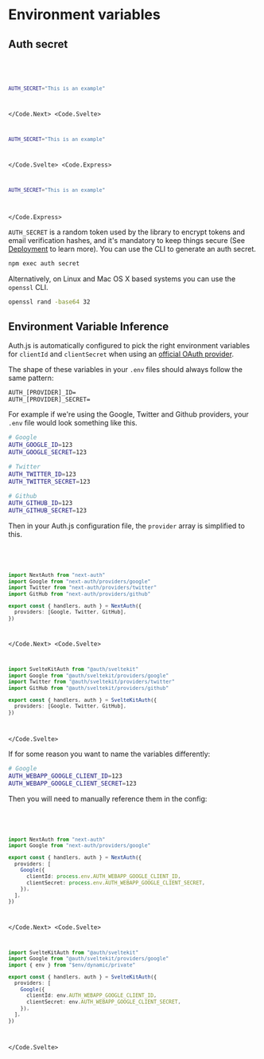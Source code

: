 
# Environment variables

## Auth secret

<Code>
<Code.Next>

```bash filename=".env.local"
AUTH_SECRET="This is an example"
```

</Code.Next>
<Code.Svelte>

```bash filename=".env"
AUTH_SECRET="This is an example"
```

</Code.Svelte>
<Code.Express>

```bash filename=".env"
AUTH_SECRET="This is an example"
```

</Code.Express>
</Code>

`AUTH_SECRET` is a random token used by the library to encrypt tokens and email verification hashes, and it's mandatory to keep things secure (See [Deployment](/getting-started/deployment) to learn more). You can use the CLI to generate an auth secret.

```bash npm2yarn
npm exec auth secret
```

Alternatively, on Linux and Mac OS X based systems you can use the `openssl` CLI.

```bash
openssl rand -base64 32
```

## Environment Variable Inference

Auth.js is automatically configured to pick the right environment variables for `clientId` and `clientSecret` when using an [official OAuth provider](/reference/oauth-providers).

The shape of these variables in your `.env` files should always follow the same pattern:

```
AUTH_[PROVIDER]_ID=
AUTH_[PROVIDER]_SECRET=
```

For example if we're using the Google, Twitter and Github providers, your `.env` file would look something like this.

```bash
# Google
AUTH_GOOGLE_ID=123
AUTH_GOOGLE_SECRET=123

# Twitter
AUTH_TWITTER_ID=123
AUTH_TWITTER_SECRET=123

# Github
AUTH_GITHUB_ID=123
AUTH_GITHUB_SECRET=123
```

Then in your Auth.js configuration file, the `provider` array is simplified to this.

<Code>
<Code.Next>

```ts filename="./auth.ts" {7}
import NextAuth from "next-auth"
import Google from "next-auth/providers/google"
import Twitter from "next-auth/providers/twitter"
import GitHub from "next-auth/providers/github"

export const { handlers, auth } = NextAuth({
  providers: [Google, Twitter, GitHub],
})
```

</Code.Next>
<Code.Svelte>

```ts filename="./auth.ts" {7}
import SvelteKitAuth from "@auth/sveltekit"
import Google from "@auth/sveltekit/providers/google"
import Twitter from "@auth/sveltekit/providers/twitter"
import GitHub from "@auth/sveltekit/providers/github"

export const { handlers, auth } = SvelteKitAuth({
  providers: [Google, Twitter, GitHub],
})
```

</Code.Svelte>
</Code>

If for some reason you want to name the variables differently:

```bash
# Google
AUTH_WEBAPP_GOOGLE_CLIENT_ID=123
AUTH_WEBAPP_GOOGLE_CLIENT_SECRET=123
```

Then you will need to manually reference them in the config:

<Code>
<Code.Next>

```ts filename="./auth.ts" {7-8}
import NextAuth from "next-auth"
import Google from "next-auth/providers/google"

export const { handlers, auth } = NextAuth({
  providers: [
    Google({
      clientId: process.env.AUTH_WEBAPP_GOOGLE_CLIENT_ID,
      clientSecret: process.env.AUTH_WEBAPP_GOOGLE_CLIENT_SECRET,
    }),
  ],
})
```

</Code.Next>
<Code.Svelte>

```ts filename="./auth.ts" {8-9}
import SvelteKitAuth from "@auth/sveltekit"
import Google from "@auth/sveltekit/providers/google"
import { env } from "$env/dynamic/private"

export const { handlers, auth } = SvelteKitAuth({
  providers: [
    Google({
      clientId: env.AUTH_WEBAPP_GOOGLE_CLIENT_ID,
      clientSecret: env.AUTH_WEBAPP_GOOGLE_CLIENT_SECRET,
    }),
  ],
})
```

</Code.Svelte>
</Code>
